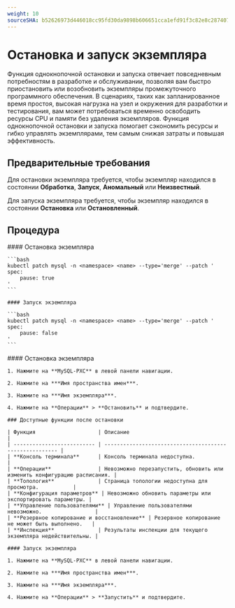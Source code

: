 ```yaml
---
weight: 10
sourceSHA: b52626973d446018cc95fd30da9898b606651cca1efd91f3c82e8c2874072888
---
```


# Остановка и запуск экземпляра

Функция однокнопочной остановки и запуска отвечает повседневным потребностям в разработке и обслуживании, позволяя вам быстро приостановить или возобновить экземпляры промежуточного программного обеспечения. В сценариях, таких как запланированное время простоя, высокая нагрузка на узел и окружения для разработки и тестирования, вам может потребоваться временно освободить ресурсы CPU и памяти без удаления экземпляров. Функция однокнопочной остановки и запуска помогает сэкономить ресурсы и гибко управлять экземплярами, тем самым снижая затраты и повышая эффективность.

## Предварительные требования

Для остановки экземпляра требуется, чтобы экземпляр находился в состоянии **Обработка**, **Запуск**, **Аномальный** или **Неизвестный**.

Для запуска экземпляра требуется, чтобы экземпляр находился в состоянии **Остановка** или **Остановленный**.

## Процедура

<Tabs>
  <Tab label="CLI">
    #### Остановка экземпляра

    ```bash
    kubectl patch mysql -n <namespace> <name> --type='merge' --patch '
    spec:
        pause: true
    '
    ```

    #### Запуск экземпляра

    ```bash
    kubectl patch mysql -n <namespace> <name> --type='merge' --patch '
    spec:
        pause: false
    '
    ```
  </Tab>

  <Tab label="Веб-консоль">
    #### Остановка экземпляра

    1. Нажмите на **MySQL-PXC** в левой панели навигации.

    2. Нажмите на ***Имя пространства имен***.

    3. Нажмите на ***Имя экземпляра***.

    4. Нажмите на **Операции** > **Остановить** и подтвердите.

    ### Доступные функции после остановки

    | Функция                    | Описание                                                |
    | -------------------------- | ------------------------------------------------------- |
    | **Консоль терминала**      | Консоль терминала недоступна.                          |
    | **Операции**               | Невозможно перезапустить, обновить или изменить конфигурацию расписания. |
    | **Топология**              | Страница топологии недоступна для просмотра.           |
    | **Конфигурация параметров** | Невозможно обновить параметры или экспортировать параметры. |
    | **Управление пользователями** | Управление пользователями невозможно.                 |
    | **Резервное копирование и восстановление** | Резервное копирование не может быть выполнено.   |
    | **Инспекция**              | Результаты инспекции для текущего экземпляра недействительны. |

    #### Запуск экземпляра

    1. Нажмите на **MySQL-PXC** в левой панели навигации.

    2. Нажмите на ***Имя пространства имен***.

    3. Нажмите на ***Имя экземпляра***.

    4. Нажмите на **Операции** > **Запустить** и подтвердите.
  </Tab>
</Tabs>

